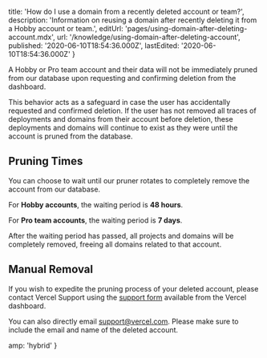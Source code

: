 
  title: 'How do I use a domain from a recently deleted account or team?',
  description:
    'Information on reusing a domain after recently deleting it from a Hobby account or team.',
  editUrl: 'pages/using-domain-after-deleting-account.mdx',
  url: '/knowledge/using-domain-after-deleting-account',
  published: '2020-06-10T18:54:36.000Z',
  lastEdited: '2020-06-10T18:54:36.000Z'
}

A Hobby or Pro team account and their data will not be immediately pruned from our database upon requesting and confirming deletion from the dashboard.

This behavior acts as a safeguard in case the user has accidentally requested and confirmed deletion. If the user has not removed all traces of deployments and domains from their account before deletion, these deployments and domains will continue to exist as they were until the account is pruned from the database.

## Pruning Times

You can choose to wait until our pruner rotates to completely remove the account from our database.

For **Hobby accounts**, the waiting period is **48 hours**.

For **Pro team accounts**, the waiting period is **7 days**.

After the waiting period has passed, all projects and domains will be completely removed, freeing all domains related to that account.

## Manual Removal

If you wish to expedite the pruning process of your deleted account, please contact Vercel Support using the [support form](https://vercel.com/support/request) available from the Vercel dashboard.

You can also directly email [support@vercel.com](mailto:support@vercel.com). Please make sure to include the email and name of the deleted account.


  amp: 'hybrid'
}
